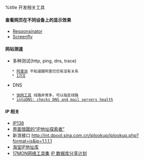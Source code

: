 %title 开发相关工具

==== 查看网页在不同设备上的显示效果 ====
* [[http://www.responsinator.com|Responsinator]]
* [[http://quirktools.com/screenfly|Screenfly]]

==== 网站测速 ====
* 多种测试(http, ping, dns, trace)
    * [[http://alibench.com|阿里测]] 不知道跟阿里巴巴有没有关系
    * [[http://17ce.com|17CE]]
* DNS
    * [[http://tools.fastweb.com.cn/index.php/Index/Mdig|快网工具]] 线路非常多，可以指定线路
    * [[http://www.intodns.com/|intoDNS: checks DNS and mail servers health]]

==== IP 相关 ====
* [[http://ip138.com|IP138]]
* [[http://ipseeker.cn/|界面很蹉的“IP地址探索者”]]
* 新浪接口 http://int.dpool.sina.com.cn/iplookup/iplookup.php?format=js&ip=1.1.1.1
* [[http://ip.taobao.com/|淘宝IP地址库]]
* [[http://tool.17mon.cn/|17MON网络工具集]] [[http://tool.17mon.cn/ipgeo.php|IP 数据库分享计划]]
